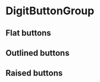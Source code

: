 
<Meta
    title="Elements|DigitButtonGroup"
    component={DigitButtonGroup}
/>

# DigitButtonGroup

## Flat buttons

<Preview>
    <Story name="Primary flat button">
        <DigitButtonGroup large buttons={[{text: "Hej"}, {text: "Hej"}, {text: "Hej"}]}/>
    </Story>
</Preview>

## Outlined buttons

## Raised buttons

<Props of={DigitButtonGroup} />
